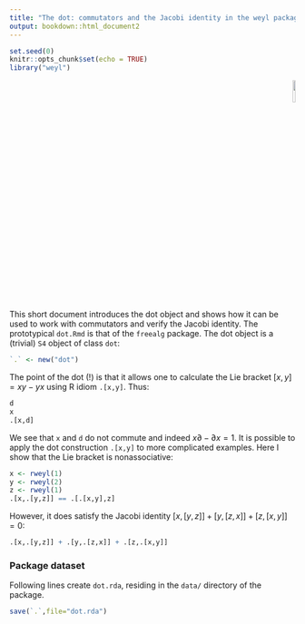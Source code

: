 ```yaml
---
title: "The dot: commutators and the Jacobi identity in the weyl package"
output: bookdown::html_document2
---
```


```r
set.seed(0)
knitr::opts_chunk$set(echo = TRUE)
library("weyl")
```

<p style="text-align: right;">
![](`r system.file("help/figures/weyl.png", package = "weyl")`){width=10%}
</p>

This short document introduces the dot object and shows how it can be
used to work with commutators and verify the Jacobi identity.  The
prototypical `dot.Rmd` is that of the `freealg` package.  The dot
object is a (trivial) `S4` object of class `dot`:

```r
`.` <- new("dot")
```

The point of the dot (!) is that it allows one to calculate the Lie
bracket $[x,y]=xy-yx$ using R idiom `.[x,y]`.  Thus:

```r
d
x
.[x,d]
```

We see that `x` and `d` do not commute and indeed $x\partial-\partial
x=1$.  It is possible to apply the dot construction `.[x,y]` to more
complicated examples.  Here I show that the Lie bracket is
nonassociative:

```r
x <- rweyl(1)
y <- rweyl(2)
z <- rweyl(1)
.[x,.[y,z]] == .[.[x,y],z]
```

However, it does satisfy the Jacobi identity
$\left[x,\left[y,z\right]\right]+\left[y,\left[z,x\right]\right]+
\left[z,\left[x,y\right]\right]=0$:

```r
.[x,.[y,z]] + .[y,.[z,x]] + .[z,.[x,y]]
```

### Package dataset {-}

Following lines create `dot.rda`, residing in the `data/` directory
of the package.

```r
save(`.`,file="dot.rda")
```
